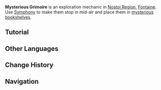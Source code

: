 {{Terminology Infobox
|image        = Mysterious Grimoire.png
|type         = Exploration
|area         = Nostoi Region
|region       = Fontaine
}}
'''Mysterious Grimoire''' is an exploration mechanic in [[Nostoi Region]], [[Fontaine]]. Use [[Symphony]] to make them stop in mid-air and place them in [[A Mysterious Bookshelf Full of Grimoires|mysterious bookshelves]]. 

==Tutorial==
{{Tutorial|Mysterious Grimoires; A Mysterious Bookshelf Full of Grimoires?}}
<!--
==Gallery==
<gallery>

</gallery>
-->
==Other Languages==
{{Other Languages
|en       = Mysterious Grimoire
|zhs      = 神出鬼没的魔导书
|zhs_rm   = Shénchūguǐmò de Módǎo-shū
|zht      = 神出鬼沒的魔導書
|zht_rm   = Shénchūguǐmò de Módǎo-shū
|zh_tl    = 
|ja       = 神出鬼没な魔導書
|ja_rm    = Shinshutsukibotsu-na Madousho
|ja_tl    = 
|ko       = {{tt|신출귀몰|神出鬼沒}}한 {{tt|마도서|魔導書}}
|ko_tl    = 
|es       = Grimorio misterioso
|es_tl    = Mysterious Grimoire
|fr       = Grimoire rempli de mystères
|fr_tl    = Grimoire Full of Mysteries
|ru       = Загадочный гримуар
|ru_tl    = Mysterious Grimoire
|th       = คัมภีร์กรีมัวร์ลึกลับ
|th_rm    = 
|th_tl    = 
|vi       = Sách Ma Pháp Xuất Quỷ Nhập Thần
|vi_tl    = 
|de       = Mysteriöses Zauberbuch
|de_tl    = Mysterious Grimoire
|id       = Buku Teks Sihir yang Misterius
|id_tl    = Mysterious Grimoire
|pt       = Grimório Misterioso
|pt_tl    = 
|tr       = Gizemli Büyü Kitabı
|tr_tl    = 
|it       = Grimorio misterioso
|it_tl    = 
}}

==Change History==
{{Change History|4.6}}

==Navigation==
{{Exploration Navbox|Fontaine}}
